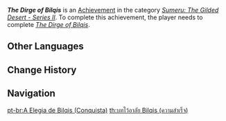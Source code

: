 {{Achievement Infobox
|title        = The Dirge of Bilqis
|id           = 80227
|order id     = 217
|category     = Sumeru: The Gilded Desert - Series II
|description  = Complete "[[The Dirge of Bilqis]]."
|requirements = 
|primogems    = 10
|tracking     = 
|topic        = 
|quest        = The Dirge of Bilqis
|hidden       = 
}}
'''''The Dirge of Bilqis''''' is an [[Achievement]] in the category ''[[Sumeru: The Gilded Desert - Series II]]''. To complete this achievement, the player needs to complete ''[[The Dirge of Bilqis]]''.
<!--
==Gameplay Notes==
* 

==Trivia==
* 

==Gallery==
{{Preview
|size=300px
|file=
|caption=
}}

==Video Guides==
{{EVT
|video1   = 
|caption1 = 
}}
-->
==Other Languages==
{{Other Languages|The Dirge of Bilqis}}

==Change History==
{{Change History|3.4}}
<!--
==References==
{{Reflist}}
-->
==Navigation==
{{Achievement Navbox}}

[[pt-br:A Elegia de Bilqis (Conquista)]]
[[th:บทไว้อาลัย Bilqis (ความสำเร็จ)]]